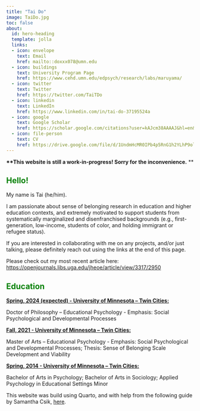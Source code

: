```yaml
---
title: "Tai Do"
image: TaiDo.jpg
toc: false
about: 
  id: hero-heading
  template: jolla
  links:
  - icon: envelope
    text: Email
    href: mailto::doxxx078@umn.edu
  - icon: buildings
    text: University Program Page
    href: https://www.cehd.umn.edu/edpsych/research/labs/maruyama/
  - icon: twitter
    text: Twitter
    href: https://twitter.com/TaiTDo
  - icon: linkedin
    text: LinkedIn
    href: https://www.linkedin.com/in/tai-do-37195524a
  - icon: google
    text: Google Scholar
    href: https://scholar.google.com/citations?user=kAJcm38AAAAJ&hl=en&oi=ao
  - icon: file-person
    text: CV
    href: https://drive.google.com/file/d/1UndmHcMR0IPb4p5RnG1h2YLhP9olundh/view?usp=sharing
---
```


**\*\*This website is still a work-in-progress! Sorry for the inconvenience.** \*\*

::: {#hero-heading}
## Hello! {style="color: green"}

My name is Tai (he/him).

I am passionate about sense of belonging research in education and higher education contexts, and extremely motivated to support students from systematically marginalized and disenfranchised backgrounds (e.g., first-generation, low-income, students of color, and holding immigrant or refugee status).

If you are interested in collaborating with me on any projects, and/or just talking, please definitely reach out using the links at the end of this page.

Please check out my most recent article here: <https://openjournals.libs.uga.edu/jheoe/article/view/3317/2950>

## Education {style="color:green"}

[**Spring, 2024 (expected) - University of Minnesota -- Twin Cities:**]{.underline}

Doctor of Philosophy -- Educational Psychology - Emphasis: Social Psychological and Developmental Processes

[**Fall, 2021 - University of Minnesota -- Twin Cities:**]{.underline}

Master of Arts -- Educational Psychology - Emphasis: Social Psychological and Developmental Processes; Thesis: Sense of Belonging Scale Development and Viability

[**Spring, 2014 - University of Minnesota -- Twin Cities:**]{.underline}

Bachelor of Arts in Psychology; Bachelor of Arts in Sociology; Applied Psychology in Educational Settings Minor
:::

This website was build using Quarto, and with help from the following guide by Samantha Csik, [here](https://ucsb-meds.github.io/creating-quarto-websites/#fa-edit-titlepencil-and-paper-where-you-should-start-changing-stuff).
